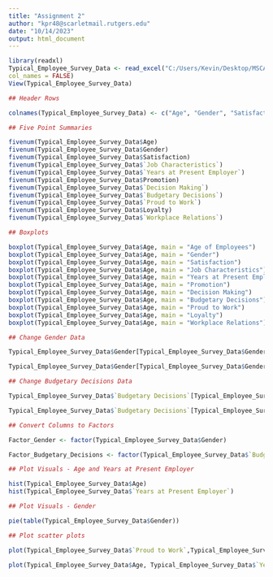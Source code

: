 ---
title: "Assignment 2"
author: "kpr48@scarletmail.rutgers.edu"
date: "10/14/2023"
output: html_document
---

```{r}
library(readxl)
Typical_Employee_Survey_Data <- read_excel("C:/Users/Kevin/Desktop/MSCA/Business Forecasting/Typical_Employee_Survey_Data.xlsx",
col_names = FALSE)
View(Typical_Employee_Survey_Data)

```

```{r}
## Header Rows

colnames(Typical_Employee_Survey_Data) <- c("Age", "Gender", "Satisfaction", "Job Characteristics", "Years at Present Employer", "Promotion", "Decision Making", "Budgetary Decisions", "Proud to Work", "Loyalty", "Workplace Relations")
```




```{r}
## Five Point Summaries

fivenum(Typical_Employee_Survey_Data$Age)
fivenum(Typical_Employee_Survey_Data$Gender)
fivenum(Typical_Employee_Survey_Data$Satisfaction)
fivenum(Typical_Employee_Survey_Data$`Job Characteristics`)
fivenum(Typical_Employee_Survey_Data$`Years at Present Employer`)
fivenum(Typical_Employee_Survey_Data$Promotion)
fivenum(Typical_Employee_Survey_Data$`Decision Making`)
fivenum(Typical_Employee_Survey_Data$`Budgetary Decisions`)
fivenum(Typical_Employee_Survey_Data$`Proud to Work`)
fivenum(Typical_Employee_Survey_Data$Loyalty)
fivenum(Typical_Employee_Survey_Data$`Workplace Relations`)

```





```{r}
## Boxplots

boxplot(Typical_Employee_Survey_Data$Age, main = "Age of Employees")
boxplot(Typical_Employee_Survey_Data$Age, main = "Gender")
boxplot(Typical_Employee_Survey_Data$Age, main = "Satisfaction")
boxplot(Typical_Employee_Survey_Data$Age, main = "Job Characteristics")
boxplot(Typical_Employee_Survey_Data$Age, main = "Years at Present Employer")
boxplot(Typical_Employee_Survey_Data$Age, main = "Promotion")
boxplot(Typical_Employee_Survey_Data$Age, main = "Decision Making")
boxplot(Typical_Employee_Survey_Data$Age, main = "Budgetary Decisions")
boxplot(Typical_Employee_Survey_Data$Age, main = "Proud to Work")
boxplot(Typical_Employee_Survey_Data$Age, main = "Loyalty")
boxplot(Typical_Employee_Survey_Data$Age, main = "Workplace Relations")

```
```{r}
## Change Gender Data

Typical_Employee_Survey_Data$Gender[Typical_Employee_Survey_Data$Gender == '1'] <- "Male"

Typical_Employee_Survey_Data$Gender[Typical_Employee_Survey_Data$Gender == '2'] <- "Female"

```

```{r}
## Change Budgetary Decisions Data

Typical_Employee_Survey_Data$`Budgetary Decisions`[Typical_Employee_Survey_Data$`Budgetary Decisions` == '1'] <- "Yes"

Typical_Employee_Survey_Data$`Budgetary Decisions`[Typical_Employee_Survey_Data$`Budgetary Decisions` == '2'] <- "No"

```


```{r}
## Convert Columns to Factors

Factor_Gender <- factor(Typical_Employee_Survey_Data$Gender)

Factor_Budgetary_Decisions <- factor(Typical_Employee_Survey_Data$`Budgetary Decisions`)

```


```{r}
## Plot Visuals - Age and Years at Present Employer

hist(Typical_Employee_Survey_Data$Age)
hist(Typical_Employee_Survey_Data$`Years at Present Employer`)

```

```{r}
## Plot Visuals - Gender

pie(table(Typical_Employee_Survey_Data$Gender))

```


```{r}
## Plot scatter plots

plot(Typical_Employee_Survey_Data$`Proud to Work`,Typical_Employee_Survey_Data$`Decision Making`)

plot(Typical_Employee_Survey_Data$Age, Typical_Employee_Survey_Data$`Years at Present Employer`)

```



